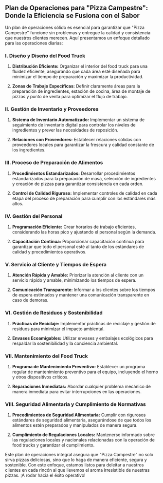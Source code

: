 ## **Plan de Operaciones para "Pizza Campestre": Donde la Eficiencia se Fusiona con el Sabor**

Un plan de operaciones sólido es esencial para garantizar que "Pizza Campestre" funcione sin problemas y entregue la calidad y consistencia que nuestros clientes merecen. Aquí presentamos un enfoque detallado para las operaciones diarias:

### **I. Diseño y Diseño del Food Truck**

1. **Distribución Eficiente:** Organizar el interior del food truck para una fluidez eficiente, asegurando que cada área esté diseñada para minimizar el tiempo de preparación y maximizar la productividad.

2. **Zonas de Trabajo Específicas:** Definir claramente áreas para la preparación de ingredientes, estación de cocina, área de montaje de pizzas y punto de venta para optimizar el flujo de trabajo.

### **II. Gestión de Inventario y Proveedores**

1. **Sistema de Inventario Automatizado:** Implementar un sistema de seguimiento de inventario digital para controlar los niveles de ingredientes y prever las necesidades de reposición.

2. **Relaciones con Proveedores:** Establecer relaciones sólidas con proveedores locales para garantizar la frescura y calidad constante de los ingredientes.

### **III. Proceso de Preparación de Alimentos**

1. **Procedimientos Estandarizados:** Desarrollar procedimientos estandarizados para la preparación de masa, selección de ingredientes y creación de pizzas para garantizar consistencia en cada orden.

2. **Control de Calidad Riguroso:** Implementar controles de calidad en cada etapa del proceso de preparación para cumplir con los estándares más altos.

### **IV. Gestión del Personal**

1. **Programación Eficiente:** Crear horarios de trabajo eficientes, considerando las horas pico y ajustando el personal según la demanda.

2. **Capacitación Continua:** Proporcionar capacitación continua para garantizar que todo el personal esté al tanto de los estándares de calidad y procedimientos operativos.

### **V. Servicio al Cliente y Tiempos de Espera**

1. **Atención Rápida y Amable:** Priorizar la atención al cliente con un servicio rápido y amable, minimizando los tiempos de espera.

2. **Comunicación Transparente:** Informar a los clientes sobre los tiempos de espera estimados y mantener una comunicación transparente en caso de demoras.

### **VI. Gestión de Residuos y Sostenibilidad**

1. **Prácticas de Reciclaje:** Implementar prácticas de reciclaje y gestión de residuos para minimizar el impacto ambiental.

2. **Envases Ecoamigables:** Utilizar envases y embalajes ecológicos para respaldar la sostenibilidad y la conciencia ambiental.

### **VII. Mantenimiento del Food Truck**

1. **Programa de Mantenimiento Preventivo:** Establecer un programa regular de mantenimiento preventivo para el equipo, incluyendo el horno y otros dispositivos críticos.

2. **Reparaciones Inmediatas:** Abordar cualquier problema mecánico de manera inmediata para evitar interrupciones en las operaciones.

### **VIII. Seguridad Alimentaria y Cumplimiento de Normativas**

1. **Procedimientos de Seguridad Alimentaria:** Cumplir con rigurosos estándares de seguridad alimentaria, asegurándose de que todos los alimentos estén preparados y manipulados de manera segura.

2. **Cumplimiento de Regulaciones Locales:** Mantenerse informado sobre las regulaciones locales y nacionales relacionadas con la operación de food trucks y garantizar el cumplimiento.

Este plan de operaciones integral asegura que "Pizza Campestre" no solo sirva pizzas deliciosas, sino que lo haga de manera eficiente, segura y sostenible. Con este enfoque, estamos listos para deleitar a nuestros clientes en cada rincón al que llevemos el aroma irresistible de nuestras pizzas. ¡A rodar hacia el éxito operativo!
